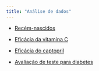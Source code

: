```yaml
---
title: "Análise de dados"
---
```


-   [Recém-nascidos](analise_dados/recem_nascidos.html "Script análise de dados"){aria-label="Script análise de dados"}

-   [Eficácia da vitamina C](analise_dados/vitamina_C.html "Script análise de dados"){aria-label="Script análise de dados"}

-   [Eficácia do captopril](analise_dados/ensaio_clinico.html "Script análise de dados"){aria-label="Script análise de dados"}

-   [Avaliação de teste para diabetes](analise_dados/teste_diabetes.html "Script análise de dados"){aria-label="Script análise de dados"}